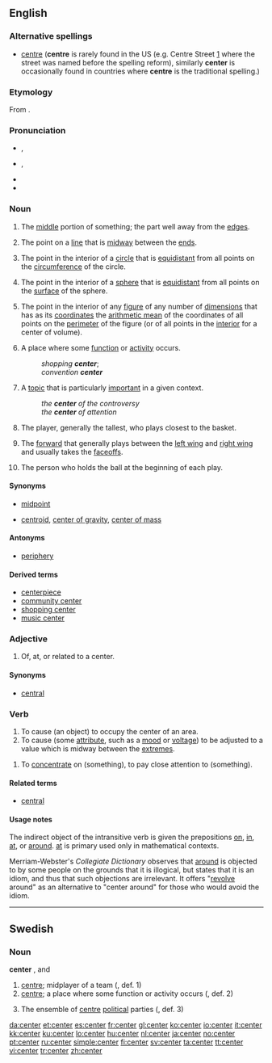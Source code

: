 ==English==

===Alternative spellings===
* {{qualifier|UK,Canada}} [[centre]] ('''centre''' is rarely found in the US (e.g. Centre Street [http://www.google.co.uk/maps?q=Centre+St,+New+York,+NY,+USA&sa=X&oi=map&ct=title] where the street was named before the spelling reform), similarly '''center''' is occasionally found in countries where '''centre''' is the traditional spelling.)

===Etymology===
From {{etyl|grc}} {{term|grc|sc=polytonic|κέντρον|tr=kéntron||centre}}.

===Pronunciation===
* {{qualifier|[[Received Pronunciation|UK]]}} {{IPA|/ˈsɛntə/}}, {{SAMPA|/"sEnt@/}}
* {{qualifier|[[General American|US]]}} {{IPA|/ˈsɛntɚ/|/ˈsɛnɚ/}}, {{SAMPA|/"sEnt@`/|/"sEn@`/}}
* {{audio|en-us-center.ogg|Audio (US)}}
* {{rhymes|ɛntə(r)}}

===Noun===
{{en-noun}}

# The [[middle]] portion of something; the part well away from the [[edge]]s.
# {{geometry}} The point on a [[line]] that is [[midway]] between the [[end]]s.
# {{geometry}} The point in the interior of a [[circle]] that is [[equidistant]] from all points on the [[circumference]] of the circle.
# {{geometry}} The point in the interior of a [[sphere]] that is [[equidistant]] from all points on the [[surface]] of the sphere.
# {{geometry}} The point in the interior of any [[figure]] of any number of [[dimension]]s that has as its [[coordinates]] the [[arithmetic mean]] of the coordinates of all points on the [[perimeter]] of the figure (or of all points in the [[interior]] for a center of volume).
# A place where some [[function]] or [[activity]] occurs.
#: ''shopping '''center''''';
#: ''convention '''center'''''
# A [[topic]] that is particularly [[important]] in a given context.
#: ''the '''center''' of the controversy''
#: ''the '''center''' of attention''
# {{basketball}} The player, generally the tallest, who plays closest to the basket.
# {{ice hockey}} The [[forward]] that generally plays between the [[left wing]] and [[right wing]] and usually takes the [[faceoff]]s.
# {{American football}} The person who holds the ball at the beginning of each play.

====Synonyms====
* {{sense|point on a line midway between the ends}} [[midpoint]]
* {{sense|point in the interior of figure with mean coordinates}} [[centroid]], [[center of gravity]], [[center of mass]]

====Antonyms====
* [[periphery]]

====Derived terms====
* [[centerpiece]]
* [[community center]]
* [[shopping center]]
* [[music center]]

{{center-centre-noun}}

===Adjective===
{{en-adj|-}}

# Of, at, or related to a center.

====Synonyms====
* [[central]]

{{center-centre-adj}}

===Verb===
{{en-verb}} {{transitive}}

# To cause (an object) to occupy the center of an area.
# To cause (some [[attribute]], such as a [[mood]] or [[voltage]]) to be adjusted to a value which is midway between the [[extreme]]s.

{{en-verb}} {{intransitive}}

# To [[concentrate]] on (something), to pay close attention to (something).

{{center-centre-verb}}

====Related terms====
* [[central]]

====Usage notes====
The indirect object of the intransitive verb is given the prepositions [[on]], [[in]], [[at]], or [[around]].  [[at]] is primary used only in mathematical contexts.

Merriam-Webster's ''Collegiate Dictionary'' observes that [[around]] is objected to by some people on the grounds that it is illogical, but states that it is an idiom, and thus that such objections are irrelevant.  It offers "[[revolve]] around" as an alternative to "center around" for those who would avoid the idiom.

----

==Swedish==

===Noun===
{{sv-noun-irreg-c|2=centern|3=centrar}}
{{sv-noun-irreg-n|2=centret|3=center|4=centren}}
{{sv-noun-unc-irreg-c}}
'''center''' {{c}}, {{n}} and {{uncountable}}

# [[centre]]; midplayer of a team ({{c}}, def. 1)
# [[centre]]; a place where some function or activity occurs ({{n}}, def. 2)
# {{politics|lang=sv}} The ensemble of [[centre]] [[political]] parties ({{uncountable}}, def. 3)

[[da:center]]
[[et:center]]
[[es:center]]
[[fr:center]]
[[gl:center]]
[[ko:center]]
[[io:center]]
[[it:center]]
[[kk:center]]
[[ku:center]]
[[lo:center]]
[[hu:center]]
[[nl:center]]
[[ja:center]]
[[no:center]]
[[pt:center]]
[[ru:center]]
[[simple:center]]
[[fi:center]]
[[sv:center]]
[[ta:center]]
[[tt:center]]
[[vi:center]]
[[tr:center]]
[[zh:center]]